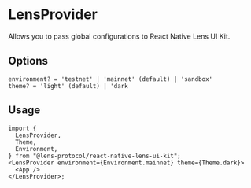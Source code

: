 # LensProvider

Allows you to pass global configurations to React Native Lens UI Kit.

## Options

```
environment? = 'testnet' | 'mainnet' (default) | 'sandbox'
theme? = 'light' (default) | 'dark
```

## Usage

```tsx
import {
  LensProvider,
  Theme,
  Environment,
} from "@lens-protocol/react-native-lens-ui-kit";
<LensProvider environment={Environment.mainnet} theme={Theme.dark}>
  <App />
</LensProvider>;
```
